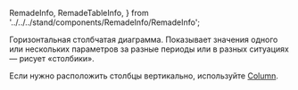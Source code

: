   RemadeInfo,
  RemadeTableInfo,
} from '../../../stand/components/RemadeInfo/RemadeInfo';

<RemadeInfo
  commponentName="Bar"
  apiUrl="https://g2plot.antv.vision/en/docs/api/plots/bar"
/>

Горизонтальная столбчатая диаграмма. Показывает значения одного или нескольких параметров за разные периоды или в разных ситуациях — рисует «столбики».

Если нужно расположить столбцы вертикально, используйте [Column](##LIBS.LIB.STAND/lib:charts/stand:components-column-stable).

<BarExample />
